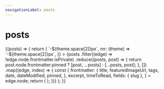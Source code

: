 ```yaml
---
navigationLabel: posts
---
```



# posts

<SourceList filter="posts">
  {(posts) => {
    return (
      <Flex
        sx={{
          flexWrap: "wrap",
          ml: (theme) => `-${theme.space[2]}px`,
          mr: (theme) => `-${theme.space[2]}px`,
        }}
      >
        {posts
          .filter((edge) => !edge.node.frontmatter.isPrivate)
          .reduce((posts, post) => {
            return post.node.frontmatter.pinned
              ? [post, ...posts]
              : [...posts, post];
          }, [])
          .map((edge, index) => {
            const {
              frontmatter: {
                title,
                featuredImageUrl,
                tags,
                date,
                dateModified,
                pinned,
              },
              excerpt,
              timeToRead,
              fields: { slug },
            } = edge.node;
            return (
              <PostCard
                key={index}
                title={title}
                cardImage={index === 0 ? featuredImageUrl : null}
                tags={tags}
                date={date}
                dateModified={dateModified}
                excerpt={excerpt}
                slug={slug}
                pinned={pinned}
                timeToRead={timeToRead}
              />
            );
          })}
      </Flex>
    );
  }}
</SourceList>
